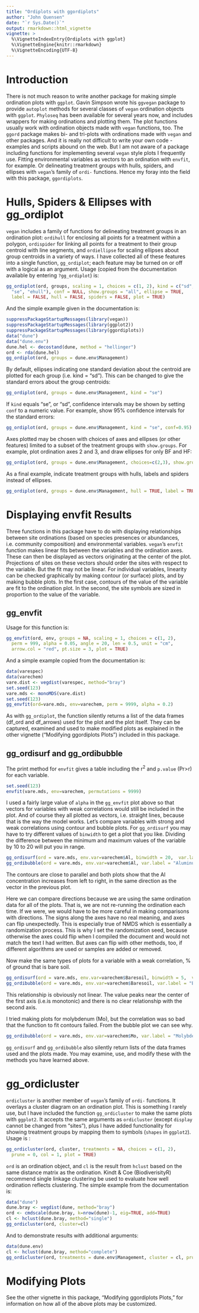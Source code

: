 ```yaml
---
title: "Ordiplots with ggordiplots"
author: "John Quensen"
date: "`r Sys.Date()`"
output: rmarkdown::html_vignette
vignette: >
  %\VignetteIndexEntry{Ordiplots with ggplot}
  %\VignetteEngine{knitr::rmarkdown}
  %\VignetteEncoding{UTF-8}
---
```


# Introduction

There is not much reason to write another package for making simple ordination plots with `ggplot`. Gavin Simpson wrote his `ggvegan` package to provide `autoplot` methods for several classes of `vegan` ordination objects with `ggplot`. `Phyloseq` has been available for several years now, and includes wrappers for making ordinations and plotting them. The plot functions usually work with ordination objects made with `vegan` functions, too. The `ggord` package makes bi- and tri-plots with ordinations made with `vegan` and other packages. And it is really not difficult to write your own code - examples and scripts abound on the web. But I am not aware of a package including functions for implementing several `vegan` style plots I frequently use. Fitting environmental variables as vectors to an ordination with `envfit`, for example. Or delineating treatment groups with hulls, spiders, and ellipses with `vegan`'s family of `ordi-` functions. Hence my foray into the field with this package, `ggordiplots`.   

# Hulls, Spiders & Ellipses with gg_ordiplot  

`vegan` includes a family of functions for delineating treatment groups in an ordination plot: `ordihull` for enclosing all points for a treatment within a polygon, `ordispider` for linking all points for a treatment to their group centroid with line segments, and `ordiellipse` for scaling ellipses about group centroids in a variety of ways. I have collected all of these features into a single function, `gg_ordiplot`; each feature may be turned on or off with a logical as an argument. Usage (copied from the documentation available by entering `?gg_ordiplot`) is:  

```r
gg_ordiplot(ord, groups, scaling = 1, choices = c(1, 2), kind = c("sd",
  "se", "ehull"), conf = NULL, show.groups = "all", ellipse = TRUE,
  label = FALSE, hull = FALSE, spiders = FALSE, plot = TRUE)
```

And the simple example given in the documentation is:  

```r
suppressPackageStartupMessages(library(vegan))
suppressPackageStartupMessages(library(ggplot2))
suppressPackageStartupMessages(library(ggordiplots))
data("dune")
data("dune.env")
dune.hel <- decostand(dune, method = "hellinger")
ord <- rda(dune.hel)
gg_ordiplot(ord, groups = dune.env$Management)
```

By default, ellipses indicating one standard deviation about the centroid are plotted for each group (i.e. kind = "sd"). This can be changed to give the standard errors about the group centroids:  

```r
gg_ordiplot(ord, groups = dune.env$Management, kind = "se")
```

If `kind` equals "se", or "sd", confidence intervals may be shown by setting `conf` to a numeric value. For example, show 95% confidence intervals for the standard errors:  

```r
gg_ordiplot(ord, groups = dune.env$Management, kind = "se", conf=0.95)
```

Axes plotted may be chosen with choices of axes and ellipses (or other features) limited to a subset of the treatment groups with `show.groups`. For example, plot ordination axes 2 and 3, and draw ellipses for only BF and HF:  

```r
gg_ordiplot(ord, groups = dune.env$Management, choices=c(2,3), show.groups = c("BF", "HF"),  kind = "se", conf=0.95)
```

As a final example, indicate treatment groups with hulls, labels and spiders instead of ellipses.    

```r
gg_ordiplot(ord, groups = dune.env$Management, hull = TRUE, label = TRUE, spiders = TRUE, ellipse = FALSE, plot = TRUE)
```


# Displaying envfit Results

Three functions in this package have to do with displaying relationships between site ordinations (based on species presences or abundances, i.e. community composition) and environmental variables. `vegan`'s `envfit` function makes linear fits between the variables and the ordination axes. These can then be displayed as vectors originating at the center of the plot. Projections of sites on these vectors should order the sites with respect to the variable. But the fit may not be linear. For individual variables, linearity can be checked graphically by making contour (or surface) plots, and by making bubble plots. In the first case, contours of the value of the variable are fit to the ordination plot. In the second, the site symbols are sized in proportion to the value of the variable.  

## gg_envfit

Usage for this function is:  

```r
gg_envfit(ord, env, groups = NA, scaling = 1, choices = c(1, 2),
  perm = 999, alpha = 0.05, angle = 20, len = 0.5, unit = "cm",
  arrow.col = "red", pt.size = 3, plot = TRUE)
```

And a simple example copied from the documentation is:  

```r
data(varespec)
data(varechem)
vare.dist <- vegdist(varespec, method="bray")
set.seed(123)
vare.mds <- monoMDS(vare.dist)
set.seed(123)
gg_envfit(ord=vare.mds, env=varechem, perm = 9999, alpha = 0.2)
```

As with `gg_ordiplot`, the function silently returns a list of the data frames (df_ord and df_arrows) used for the plot and the plot itself. They can be captured, examined and used to make modified plots as explained in the other vignette ("Modifying ggordiplots Plots") included in this package.  

## gg_ordisurf and gg_ordibubble

The print method for `envfit` gives a table including the r^2^ and `p.value` (Pr>r) for each variable.  

```r
set.seed(123)
envfit(vare.mds, env=varechem, permutations = 9999)
```

I used a fairly large value of `alpha` in the `gg_envfit` plot above so that vectors for variables with weak correlations would still be included in the plot. And of course they all plotted as vectors, i.e. straight lines, because that is the way the model works. Let's compare variables with strong and weak correlations using contour and bubble plots. For `gg_ordisurf` you may have to try different values of `binwidth` to get a plot that you like. Dividing the difference between the minimum and maximum values of the variable by 10 to 20 will put you in range. 

```r
gg_ordisurf(ord = vare.mds, env.var=varechem$Al, binwidth = 20,  var.label = "Aluminum")
gg_ordibubble(ord = vare.mds, env.var=varechem$Al, var.label = "Aluminum")
```

The contours are close to parallel and both plots show that the Al concentration increases from left to right, in the same direction as the vector in the previous plot.  

Here we can compare directions because we are using the same ordination data for all of the plots. That is, we are not re-running the ordination each time. If we were, we would have to be more careful in making comparisons with directions. The signs along the axes have no real meaning, and axes can flip unexpectedly. This is especially true of NMDS which is essentially a randomization process. This is why I set the randomization seed, because otherwise the axes could flip when I compiled the document and would not match the text I had written. But axes can flip with other methods, too, if different algorithms are used or samples are added or removed.   

Now make the same types of plots for a variable with a weak correlation, % of ground that is bare soil.

```r
gg_ordisurf(ord = vare.mds, env.var=varechem$Baresoil, binwidth = 5,  var.label = "Bare Soil")
gg_ordibubble(ord = vare.mds, env.var=varechem$Baresoil, var.label = "Bare Soil")
```

This relationship is obviously not linear. The value peaks near the center of the first axis (i.e.is monotonic) and there is no clear relationship with the second axis. 

I tried making plots for molybdenum (Mo), but the correlation was so bad that the function to fit contours failed. From the bubble plot we can see why.  

```r
gg_ordibubble(ord = vare.mds, env.var=varechem$Mo, var.label = "Molybdenum")
```

`gg_ordisurf` and `gg_ordibubble` also silently return lists of the data frames used and the plots made. You may examine, use, and modify these with the methods you have learned above.  

# gg_ordicluster  

`ordicluster` is another member of `vegan`'s family of `ordi-` functions. It overlays a cluster diagram on an ordination plot. This is something I rarely use, but I have included the function `gg_ordicluster` to make the same plots with `ggplot2`. It accepts the same arguments as `ordicluster` (except `display` cannot be changed from "sites"), plus I have added functionality for showing treatment groups by mapping them to symbols (`shapes` in `ggplot2`). Usage is :  

```r
gg_ordicluster(ord, cluster, treatments = NA, choices = c(1, 2),
  prune = 0, col = 1, plot = TRUE)
```

`ord` is an ordination object, and `cl` is the result from `hclust` based on the same distance matrix as the ordination.  Kindt & Coe (BiodiverisityR) recommend single linkage clustering be used to evaluate how well ordination reflects clustering. The simple example from the documentation is:  
  
```r
data("dune")
dune.bray <- vegdist(dune, method="bray")
ord <- cmdscale(dune.bray, k=nrow(dune)-1, eig=TRUE, add=TRUE)
cl <- hclust(dune.bray, method="single")
gg_ordicluster(ord, cluster=cl)
```

And to demonstrate results with additional arguments:  

```r
data(dune.env)
cl <- hclust(dune.bray, method="complete")
gg_ordicluster(ord, treatments = dune.env$Management, cluster = cl, prune = 3, col = cutree(cl, 4))
```


# Modifying Plots

See the other vignette in this package, "Modifying ggordiplots Plots," for information on how all of the above plots may be customized. 
